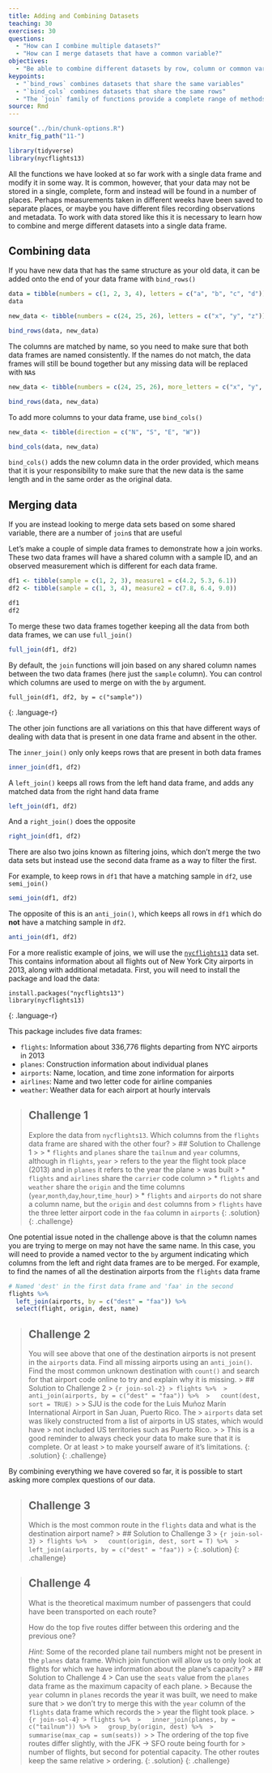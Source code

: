 ```yaml
---
title: Adding and Combining Datasets
teaching: 30
exercises: 30
questions:
  - "How can I combine multiple datasets?"
  - "How can I merge datasets that have a common variable?"
objectives:
  - "Be able to combine different datasets by row, column or common variable"
keypoints:
  - "`bind_rows` combines datasets that share the same variables"
  - "`bind_cols` combines datasets that share the same rows"
  - "The `join` family of functions provide a complete range of methods to merge datasets that share common variables"
source: Rmd
---
```


```r
source("../bin/chunk-options.R")
knitr_fig_path("11-")

library(tidyverse)
library(nycflights13)
```

All the functions we have looked at so far work with a single data frame and modify it in some way.
It is common, however, that your data may not be stored in a single, complete, form and instead will
be found in a number of places. Perhaps measurements taken in different weeks have been saved to 
separate places, or maybe you have different files recording observations and metadata. To work with
data stored like this it is necessary to learn how to combine and merge different datasets into a
single data frame.

## Combining data

If you have new data that has the same structure as your old data, it can be added onto the end of 
your data frame with `bind_rows()`

```r
data = tibble(numbers = c(1, 2, 3, 4), letters = c("a", "b", "c", "d"))
data

new_data <- tibble(numbers = c(24, 25, 26), letters = c("x", "y", "z"))

bind_rows(data, new_data)
```

The columns are matched by name, so you need to make sure that both data frames are named 
consistently. If the names do not match, the data frames will still be bound together but any missing
data will be replaced with `NA`s

```r
new_data <- tibble(numbers = c(24, 25, 26), more_letters = c("x", "y", "z"))

bind_rows(data, new_data)
```

To add more columns to your data frame, use `bind_cols()`

```r
new_data <- tibble(direction = c("N", "S", "E", "W"))

bind_cols(data, new_data)
```

`bind_cols()` adds the new column data in the order provided, which means that it is your 
responsibility to make sure that the new data is the same length and in the same order as the 
original data.

## Merging data

If you are instead looking to merge data sets based on some shared variable, there are a number of
`join`s that are useful

Let’s make a couple of simple data frames to demonstrate how a join works. These two data frames 
will have a shared column with a sample ID, and an observed measurement which is different for each
data frame.

```r
df1 <- tibble(sample = c(1, 2, 3), measure1 = c(4.2, 5.3, 6.1))
df2 <- tibble(sample = c(1, 3, 4), measure2 = c(7.8, 6.4, 9.0))

df1
df2
```

To merge these two data frames together keeping all the data from both data frames, we can use `full_join()`

```r
full_join(df1, df2)
```

By default, the `join` functions will join based on any shared column names between the two data 
frames (here just the `sample` column). You can control which columns are used to merge on with the
`by` argument.

~~~~
full_join(df1, df2, by = c("sample"))
~~~~
{: .language-r}

The other join functions are all variations on this that have different ways of dealing with data
that is present in one data frame and absent in the other.

The `inner_join()` only only keeps rows that are present in both data frames

```r
inner_join(df1, df2)
```

A `left_join()` keeps all rows from the left hand data frame, and adds any matched data from the 
right hand data frame

```r
left_join(df1, df2)
```

And a `right_join()` does the opposite

```r
right_join(df1, df2)
```

There are also two joins known as filtering joins, which don't merge the two data sets but instead 
use the second data frame as a way to filter the first.

For example, to keep rows in `df1` that have a matching sample in `df2`, use `semi_join()`

```r
semi_join(df1, df2)
```

The opposite of this is an `anti_join()`, which keeps all rows in `df1` which do **not** have a 
matching sample in `df2`.

```r
anti_join(df1, df2)
```

For a more realistic example of joins, we will use the [`nycflights13`](https://github.com/hadley/nycflights13)
data set. This contains information about all flights out of New York City airports in 2013, along
with additional metadata. First, you will need to install the package and load the data: 

~~~~
install.packages("nycflights13")
library(nycflights13)
~~~~
{: .language-r}

This package includes five data frames:

* `flights`: Information about 336,776 flights departing from NYC airports in 2013
* `planes`: Construction information about individual planes
* `airports`: Name, location, and time zone information for airports
* `airlines`: Name and two letter code for airline companies
* `weather`: Weather data for each airport at hourly intervals

> ## Challenge 1
> Explore the data from `nycflights13`. Which columns from the `flights` data frame are shared with
> the other four?
> > ## Solution to Challenge 1
> >
> > * `flights` and `planes` share the `tailnum` and `year` columns, although in `flights`, `year`
> > refers to the year the flight took place (2013) and in `planes` it refers to the year the plane
> > was built
> > * `flights` and `airlines` share the `carrier` code column
> > * `flights` and `weather` share the `origin` and the time columns (`year`,`month`,`day`,`hour`,`time_hour`)
> > * `flights` and `airports` do not share a column name, but the `origin` and `dest` columns from 
> > `flights` have the three letter airport code in the `faa` column in `airports` 
> {: .solution}
{: .challenge}

One potential issue noted in the challenge above is that the column names you are trying to merge on
may not have the same name. In this case, you will need to provide a named vector to the `by` argument
indicating which columns from the left and right data frames are to be merged. For example, to find 
the names of all the destination airports from the `flights` data frame 

```r
# Named 'dest' in the first data frame and 'faa' in the second
flights %>% 
  left_join(airports, by = c("dest" = "faa")) %>% 
  select(flight, origin, dest, name)
```

> ## Challenge 2
> You will see above that one of the destination airports is not present in the `airports` data. Find
> all missing airports using an `anti_join()`. Find the most common unknown destination with `count()`
> and search for that airport code online to try and explain why it is missing.
> > ## Solution to Challenge 2
> > ``` {r join-sol-2}
> > flights %>% 
> >   anti_join(airports, by = c("dest" = "faa")) %>% 
> >   count(dest, sort = TRUE)
> > ```
> > SJU is the code for the Luis Muñoz Marín International Airport in San Juan, Puerto Rico. The 
> > `airports` data set was likely constructed from a list of airports in US states, which would have
> > not included US territories such as Puerto Rico. 
> > 
> > This is a good reminder to always check your data to make sure that it is complete. Or at least
> > to make yourself aware of it's limitations.
> {: .solution}
{: .challenge}

By combining everything we have covered so far, it is possible to start asking more complex questions
of our data.

> ## Challenge 3
> Which is the most common route in the `flights` data and what is the destination airport name?
> > ## Solution to Challenge 3
> > ``` {r join-sol-3}
> > flights %>% 
> >   count(origin, dest, sort = T) %>% 
> >   left_join(airports, by = c("dest" = "faa"))
> > ```
> {: .solution}
{: .challenge}

> ## Challenge 4
> What is the theoretical maximum number of passengers that could have been transported on each route? 
> 
> How do the top five routes differ between this ordering and the previous one?
>
> *Hint:* Some of the recorded plane tail numbers might not be present in the `planes` data frame.
> Which join function will allow us to only look at flights for which we have information about the
> plane's capacity?
> > ## Solution to Challenge 4
> > Can use the `seats` value from the `planes` data frame as the maximum capacity of each plane. 
> > Because the `year` column in `planes` records the year it was built, we need to make sure that
> > we don't try to merge this with the `year` column of the `flights` data frame which records the
> > year the flight took place.
> > ``` {r join-sol-4}
> > flights %>% 
> >   inner_join(planes, by = c("tailnum")) %>%
> >   group_by(origin, dest) %>% 
> >   summarise(max_cap = sum(seats))
> > ```
> > The ordering of the top five routes differ slightly, with the JFK -> SFO route being fourth for
> > number of flights, but second for potential capacity. The other routes keep the same relative
> > ordering.
> {: .solution}
{: .challenge}